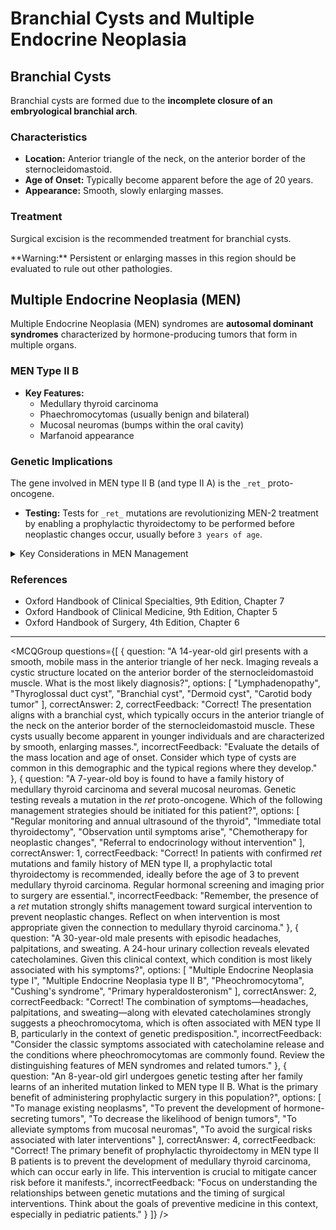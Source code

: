 
# Branchial Cysts and Multiple Endocrine Neoplasia

## Branchial Cysts

Branchial cysts are formed due to the **incomplete closure of an embryological branchial arch**. 

### Characteristics
- **Location:** Anterior triangle of the neck, on the anterior border of the sternocleidomastoid.
- **Age of Onset:** Typically become apparent before the age of 20 years.
- **Appearance:** Smooth, slowly enlarging masses.

### Treatment
Surgical excision is the recommended treatment for branchial cysts.

<Callout emoji="⚠️">
**Warning:** Persistent or enlarging masses in this region should be evaluated to rule out other pathologies.
</Callout>

## Multiple Endocrine Neoplasia (MEN)

Multiple Endocrine Neoplasia (MEN) syndromes are **autosomal dominant syndromes** characterized by hormone-producing tumors that form in multiple organs.

### MEN Type II B
- **Key Features:**
  - Medullary thyroid carcinoma
  - Phaechromocytomas (usually benign and bilateral)
  - Mucosal neuromas (bumps within the oral cavity)
  - Marfanoid appearance

### Genetic Implications
The gene involved in MEN type II B (and type II A) is the `_ret_` proto-oncogene. 

- **Testing:** Tests for `_ret_` mutations are revolutionizing MEN-2 treatment by enabling a prophylactic thyroidectomy to be performed before neoplastic changes occur, usually before `3 years of age`.

<details>
<summary>Key Considerations in MEN Management</summary>

1. **Monitoring:** Regular hormonal screening and imaging are essential for early detection of neoplastic changes.
2. **Family Screening:** Genetic counseling and testing are recommended for at-risk family members.
3. **Surgical Intervention:** Prophylactic surgeries should be considered based on individual risk factors and genetic profile.

</details>

### **References**

- Oxford Handbook of Clinical Specialties, 9th Edition, Chapter 7
- Oxford Handbook of Clinical Medicine, 9th Edition, Chapter 5
- Oxford Handbook of Surgery, 4th Edition, Chapter 6

---

<MCQGroup questions={[
  {
    question: "A 14-year-old girl presents with a smooth, mobile mass in the anterior triangle of her neck. Imaging reveals a cystic structure located on the anterior border of the sternocleidomastoid muscle. What is the most likely diagnosis?",
    options: [
      "Lymphadenopathy",
      "Thyroglossal duct cyst",
      "Branchial cyst",
      "Dermoid cyst",
      "Carotid body tumor"
    ],
    correctAnswer: 2,
    correctFeedback: "Correct! The presentation aligns with a branchial cyst, which typically occurs in the anterior triangle of the neck on the anterior border of the sternocleidomastoid muscle. These cysts usually become apparent in younger individuals and are characterized by smooth, enlarging masses.",
    incorrectFeedback: "Evaluate the details of the mass location and age of onset. Consider which type of cysts are common in this demographic and the typical regions where they develop."
  },
  {
    question: "A 7-year-old boy is found to have a family history of medullary thyroid carcinoma and several mucosal neuromas. Genetic testing reveals a mutation in the _ret_ proto-oncogene. Which of the following management strategies should be initiated for this patient?",
    options: [
      "Regular monitoring and annual ultrasound of the thyroid",
      "Immediate total thyroidectomy",
      "Observation until symptoms arise",
      "Chemotherapy for neoplastic changes",
      "Referral to endocrinology without intervention"
    ],
    correctAnswer: 1,
    correctFeedback: "Correct! In patients with confirmed _ret_ mutations and family history of MEN type II, a prophylactic total thyroidectomy is recommended, ideally before the age of 3 to prevent medullary thyroid carcinoma. Regular hormonal screening and imaging prior to surgery are essential.",
    incorrectFeedback: "Remember, the presence of a _ret_ mutation strongly shifts management toward surgical intervention to prevent neoplastic changes. Reflect on when intervention is most appropriate given the connection to medullary thyroid carcinoma."
  },
  {
    question: "A 30-year-old male presents with episodic headaches, palpitations, and sweating. A 24-hour urinary collection reveals elevated catecholamines. Given this clinical context, which condition is most likely associated with his symptoms?",
    options: [
      "Multiple Endocrine Neoplasia type I",
      "Multiple Endocrine Neoplasia type II B",
      "Pheochromocytoma",
      "Cushing's syndrome",
      "Primary hyperaldosteronism"
    ],
    correctAnswer: 2,
    correctFeedback: "Correct! The combination of symptoms—headaches, palpitations, and sweating—along with elevated catecholamines strongly suggests a pheochromocytoma, which is often associated with MEN type II B, particularly in the context of genetic predisposition.",
    incorrectFeedback: "Consider the classic symptoms associated with catecholamine release and the conditions where pheochromocytomas are commonly found. Review the distinguishing features of MEN syndromes and related tumors."
  },
  {
    question: "An 8-year-old girl undergoes genetic testing after her family learns of an inherited mutation linked to MEN type II B. What is the primary benefit of administering prophylactic surgery in this population?",
    options: [
      "To manage existing neoplasms",
      "To prevent the development of hormone-secreting tumors",
      "To decrease the likelihood of benign tumors",
      "To alleviate symptoms from mucosal neuromas",
      "To avoid the surgical risks associated with later interventions"
    ],
    correctAnswer: 4,
    correctFeedback: "Correct! The primary benefit of prophylactic thyroidectomy in MEN type II B patients is to prevent the development of medullary thyroid carcinoma, which can occur early in life. This intervention is crucial to mitigate cancer risk before it manifests.",
    incorrectFeedback: "Focus on understanding the relationships between genetic mutations and the timing of surgical interventions. Think about the goals of preventive medicine in this context, especially in pediatric patients."
  }
]} />